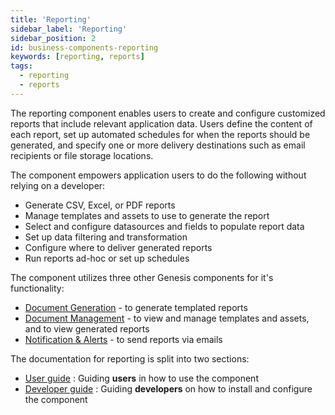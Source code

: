 ```yaml
---
title: 'Reporting'
sidebar_label: 'Reporting'
sidebar_position: 2
id: business-components-reporting
keywords: [reporting, reports]
tags:
  - reporting
  - reports
---
```


The reporting component enables users to create and configure customized reports that include relevant application data. Users define the content of each report, set up automated schedules for when the reports should be generated, and specify one or more delivery destinations such as email recipients or file storage locations.

The component empowers application users to do the following without relying on a developer:

- Generate CSV, Excel, or PDF reports
- Manage templates and assets to use to generate the report
- Select and configure datasources and fields to populate report data
- Set up data filtering and transformation
- Configure where to deliver generated reports
- Run reports ad-hoc or set up schedules

The component utilizes three other Genesis components for it's functionality:

- [Document Generation](/develop/business-components/doc-generate/) - to generate templated reports
- [Document Management](/develop/business-components/doc-management/) - to view and manage templates and assets, and to view generated reports
- [Notification & Alerts](/develop/business-components/notifications/) - to send reports via emails

The documentation for reporting is split into two sections:

- [User guide](/develop/business-components/reporting/user-guide/) : Guiding **users** in how to use the component
- [Developer guide](/develop/business-components/reporting/developer-guide/) : Guiding **developers** on how to install and configure the component